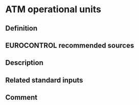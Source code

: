 # ATM operational units

## Definition

## EUROCONTROL recommended sources

## Description

## Related standard inputs

## Comment

